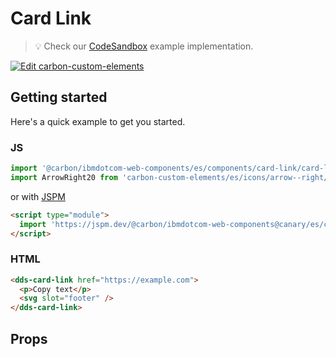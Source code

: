
# Card Link

> 💡 Check our
> [CodeSandbox](https://githubbox.com/carbon-design-system/ibm-dotcom-library/tree/master/packages/web-components/examples/codesandbox/components/card-link)
> example implementation.

[![Edit carbon-custom-elements](https://codesandbox.io/static/img/play-codesandbox.svg)](https://githubbox.com/carbon-design-system/ibm-dotcom-library/tree/master/packages/web-components/examples/codesandbox/components/card-link)

## Getting started

Here's a quick example to get you started.

### JS

```javascript
import '@carbon/ibmdotcom-web-components/es/components/card-link/card-link';
import ArrowRight20 from 'carbon-custom-elements/es/icons/arrow--right/20';
```

or with [JSPM](https://jspm.org)

```html
<script type="module">
  import 'https://jspm.dev/@carbon/ibmdotcom-web-components@canary/es/components/card-link/card-link.js';
</script>
```

### HTML

```html
<dds-card-link href="https://example.com">
  <p>Copy text</p>
  <svg slot="footer" />
</dds-card-link>
```

## Props

<Props of="dds-card-link" />

<Description markdown={contributing} />
